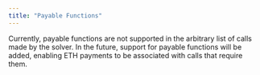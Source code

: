 ```yaml
---
title: "Payable Functions"
---
```


Currently, payable functions are not supported in the arbitrary list of calls made by the solver. In the future, support for payable functions will be added, enabling ETH payments to be associated with calls that require them.